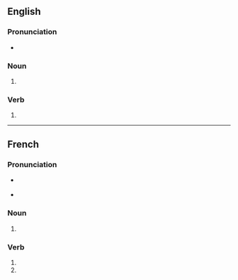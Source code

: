 {{also|Gouges|gougés}}

==English==

===Pronunciation===
* {{IPA|/ɡaʊdʒəz/|lang=en}}

===Noun===
{{head|en|noun plural form}}

# {{plural of|gouge|lang=en}}

===Verb===
{{head|en|verb form}}

# {{en-third-person singular of|gouge}}

----

==French==

===Pronunciation===
* {{a|France}} {{IPA|/ɡuːʒ/|lang=fr}}
* {{a|Québec}} {{IPA|/ɡʊːʒ/|lang=fr}}

===Noun===
{{head|fr|noun plural form|g=f}}

# {{plural of|gouge|lang=fr}}

===Verb===
{{fr-verb-form}}

# {{inflection of|gouger||2|s|pres|indc|lang=fr}}
# {{inflection of|gouger||2|s|pres|subj|lang=fr}}